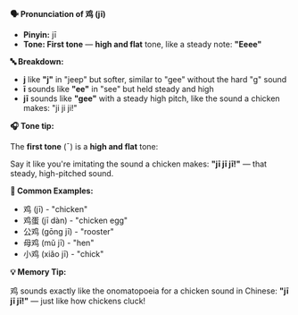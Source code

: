 **🗣️ Pronunciation of 鸡 (jī)**

- **Pinyin:** jī
- **Tone: First tone** — **high and flat** tone, like a steady note: **"Eeee"**

**🔤 Breakdown:**

- **j** like **"j"** in "jeep" but softer, similar to "gee" without the hard "g" sound
- **ī** sounds like **"ee"** in "see" but held steady and high
- **jī** sounds like **"gee"** with a steady high pitch, like the sound a chicken makes: "ji ji ji!"

**🎧 Tone tip:**

The **first tone** (ˉ) is a **high and flat** tone:

Say it like you're imitating the sound a chicken makes: **"jī jī jī!"** — that steady, high-pitched
sound.

**📝 Common Examples:**

- 鸡 (jī) - "chicken"
- 鸡蛋 (jī dàn) - "chicken egg"
- 公鸡 (gōng jī) - "rooster"
- 母鸡 (mǔ jī) - "hen"
- 小鸡 (xiǎo jī) - "chick"

**💡 Memory Tip:**

鸡 sounds exactly like the onomatopoeia for a chicken sound in Chinese: **"jī jī jī!"** — just like
how chickens cluck!
